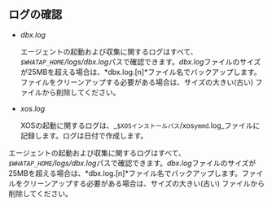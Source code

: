 ## ログの確認

<Xclude product="mssql">

- *dbx.log*

  エージェントの起動および収集に関するログはすべて、*`$WHATAP_HOME`/logs/dbx.log*パスで確認できます。*dbx.log*ファイルのサイズが25MBを超える場合は、*dbx.log.[n]*ファイル名でバックアップします。ファイルをクリーンアップする必要がある場合は、サイズの大きい(古い) ファイルから削除してください。

- *xos.log*

  XOSの起動に関するログは、_`$XOSインストールパス`/xos`ymmd`.log_ファイルに記録します。ログは日付で作成します。

</Xclude>

<InDoc product="mssql">

エージェントの起動および収集に関するログはすべて、*`$WHATAP_HOME`/logs/dbx.log*パスで確認できます。*dbx.log*ファイルのサイズが25MBを超える場合は、*dbx.log.[n]*ファイル名でバックアップします。ファイルをクリーンアップする必要がある場合は、サイズの大きい(古い) ファイルから削除してください。

</InDoc>

